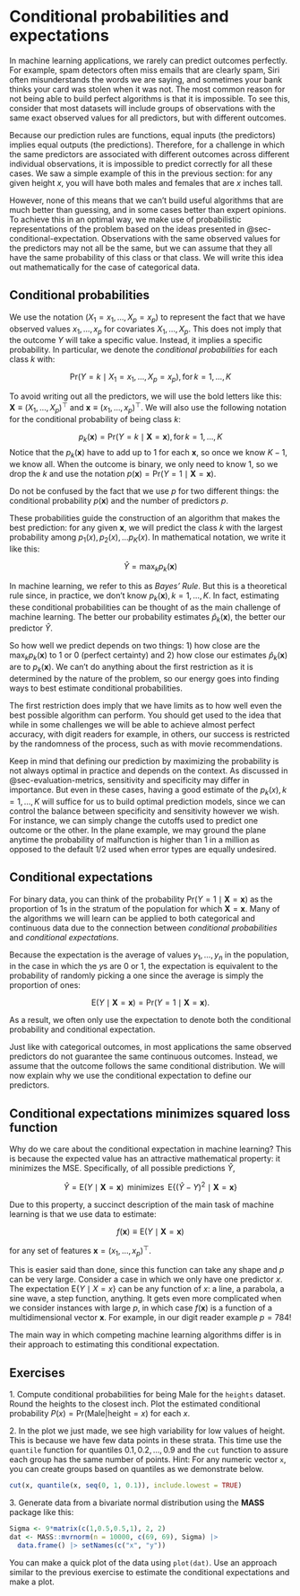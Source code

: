 # Conditional probabilities and expectations

In machine learning applications, we rarely can predict outcomes perfectly. For example, spam detectors often miss emails that are clearly spam, Siri often misunderstands the words we are saying, and sometimes your bank thinks your card was stolen when it was not. The most common reason for not being able to build perfect algorithms is that it is impossible. To see this, consider that most datasets will include groups of observations with the same exact observed values for all predictors, but with different outcomes. 

Because our prediction rules are functions, equal inputs (the predictors) implies equal outputs (the predictions). Therefore, for a challenge in which the same predictors are associated with different outcomes across different individual observations, it is impossible to predict correctly for all these cases. We saw a simple example of this in the previous section: for any given height $x$, you will have both males and females that are $x$ inches tall.

However, none of this means that we can't build useful algorithms that are much better than guessing, and in some cases better than expert opinions. To achieve this in an optimal way, we make use of probabilistic representations of the problem based on the ideas presented in @sec-conditional-expectation. Observations with the same observed values for the predictors may not all be the same, but we can assume that they all have the same probability of this class or that class. We will write this idea out mathematically for the case of categorical data. 

## Conditional probabilities

We use the notation $(X_1 = x_1,\dots,X_p=x_p)$ to represent the fact that we have observed values $x_1,\dots,x_p$ for covariates $X_1, \dots, X_p$. This does not imply that the outcome $Y$ will take a specific value. Instead, it implies a specific probability. In particular, we denote the _conditional probabilities_ for each class $k$ with:

$$
\mbox{Pr}(Y=k \mid X_1 = x_1,\dots,X_p=x_p), \, \mbox{for}\,k=1,\dots,K
$$

To avoid writing out all the predictors, we will use the bold letters like this: $\mathbf{X} \equiv (X_1,\dots,X_p)^\top$ and $\mathbf{x} \equiv (x_1,\dots,x_p)^\top$. We will also use the following notation for the conditional probability of being class $k$:

$$
p_k(\mathbf{x}) = \mbox{Pr}(Y=k \mid \mathbf{X}=\mathbf{x}), \, \mbox{for}\, k=1,\dots,K
$$
Notice that the $p_k(\mathbf{x})$ have to add up to 1 for each $\mathbf{x}$, so once we know $K-1$, we know all. When the outcome is binary, we only need to know 1, so we drop the $k$ and use the notation $p(\mathbf{x}) = \mbox{Pr}(Y=1 \mid \mathbf{X}=\mathbf{x})$.

:::{.callout-note}
Do not be confused by the fact that we use $p$ for two different things: the conditional probability $p(\mathbf{x})$ and the number of predictors $p$.
:::

These probabilities guide the construction of an algorithm that makes the best prediction: for any given $\mathbf{x}$, we will predict the class $k$ with the largest probability among $p_1(x), p_2(x), \dots p_K(x)$. In mathematical notation, we write it like this: 

$$\hat{Y} = \max_k p_k(\mathbf{x})$$

In machine learning, we refer to this as _Bayes' Rule_. But this is a theoretical rule since, in practice, we don't know $p_k(\mathbf{x}), k=1,\dots,K$. In fact, estimating these conditional probabilities can be thought of as the main challenge of machine learning. The better our probability estimates $\hat{p}_k(\mathbf{x})$, the better our predictor $\hat{Y}$.

So how well we predict depends on two things: 1) how close are the $\max_k p_k(\mathbf{x})$ to 1 or 0 (perfect certainty) and 2) how close our estimates $\hat{p}_k(\mathbf{x})$ are to $p_k(\mathbf{x})$. We can't do anything about the first restriction as it is determined by the nature of the problem, so our energy goes into finding ways to best estimate conditional probabilities. 

The first restriction does imply that we have limits as to how well even the best possible algorithm can perform. You should get used to the idea that while in some challenges we will be able to achieve almost perfect accuracy, with digit readers for example, in others, our success is restricted by the randomness of the process, such as with movie recommendations. 

Keep in mind that defining our prediction by maximizing the probability is not always optimal in practice and depends on the context. As discussed in @sec-evaluation-metrics, sensitivity and specificity may differ in importance. But even in these cases, having a good estimate of the $p_k(x), k=1,\dots,K$ will suffice for us to build optimal prediction models, since we can control the balance between specificity and sensitivity however we wish. For instance, we can simply change the cutoffs used to predict one outcome or the other. In the plane example, we may ground the plane anytime the probability of malfunction is higher than 1 in a million as opposed to the default 1/2 used when error types are equally undesired. 

## Conditional expectations

For binary data, you can think of the probability $\mbox{Pr}(Y=1 \mid \mathbf{X}=\mathbf{x})$ as the proportion of 1s in the stratum of the population for which $\mathbf{X}=\mathbf{x}$. Many of the algorithms we will learn can be applied to both categorical and continuous data due to the connection between _conditional probabilities_ and _conditional expectations_. 

Because the expectation is the average of values $y_1,\dots,y_n$ in the population, in the case in which the $y$s are 0 or 1, the expectation is equivalent to the probability of randomly picking a one since the average is simply the proportion of ones: 

$$
\mbox{E}(Y \mid \mathbf{X}=\mathbf{x})=\mbox{Pr}(Y=1 \mid \mathbf{X}=\mathbf{x}).
$$

As a result, we often only use the expectation to denote both the conditional probability and conditional expectation.

Just like with categorical outcomes, in most applications the same observed predictors do not guarantee the same continuous outcomes. Instead, we assume that the outcome follows the same conditional distribution. We will now explain why we use the conditional expectation to define our predictors. 


## Conditional expectations minimizes squared loss function

Why do we care about the conditional expectation in machine learning? This is because the expected value has an attractive mathematical property: it minimizes the MSE. Specifically, of all possible predictions $\hat{Y}$,

$$
\hat{Y} = \mbox{E}(Y \mid \mathbf{X}=\mathbf{x}) \, \mbox{ minimizes } \, \mbox{E}\{ (\hat{Y} - Y)^2  \mid  \mathbf{X}=\mathbf{x} \}
$$ 

Due to this property, a succinct description of the main task of machine learning is that we use data to estimate:

$$
f(\mathbf{x}) \equiv \mbox{E}( Y  \mid  \mathbf{X}=\mathbf{x} )
$$

for any set of features $\mathbf{x} = (x_1, \dots, x_p)^\top$. 

This is easier said than done, since this function can take any shape and $p$ can be very large. Consider a case in which we only have one predictor $x$. The expectation $\mbox{E}\{ Y  \mid  X=x \}$ can be any function of $x$: a line, a parabola, a sine wave, a step function, anything. It gets even more complicated when we consider instances with large $p$, in which case $f(\mathbf{x})$ is a function of a multidimensional vector $\mathbf{x}$. For example, in our digit reader example $p = 784$! 

The main way in which competing machine learning algorithms differ is in their approach to estimating this conditional expectation.


## Exercises

1\. Compute conditional probabilities for being Male for the `heights` dataset.  Round the heights to the closest inch. Plot the estimated conditional probability $P(x) = \mbox{Pr}(\mbox{Male} | \mbox{height}=x)$ for each $x$. 

 
2\. In the plot we just made, we see high variability for low values of height. This is because we have few data points in these strata. This time use the `quantile` function for quantiles $0.1,0.2,\dots,0.9$ and the `cut` function to assure each group has the same number of points. Hint: For any numeric vector `x`, you can create groups based on quantiles as we demonstrate below.  

```r
cut(x, quantile(x, seq(0, 1, 0.1)), include.lowest = TRUE)
```

3\. Generate data from a bivariate normal distribution using the __MASS__ package like this:

```r
Sigma <- 9*matrix(c(1,0.5,0.5,1), 2, 2)
dat <- MASS::mvrnorm(n = 10000, c(69, 69), Sigma) |>
  data.frame() |> setNames(c("x", "y"))
```

You can make a quick plot of the data using `plot(dat)`. Use an approach similar to the previous exercise to estimate the conditional expectations and make a plot.


